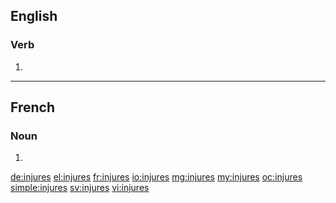 ==English==

===Verb===
{{head|en}}

# {{en-third-person singular of|injure}}

----

==French==

===Noun===
{{head|fr|plural}}

# {{plural of|injure|lang=fr|nocat=1}}

[[de:injures]]
[[el:injures]]
[[fr:injures]]
[[io:injures]]
[[mg:injures]]
[[my:injures]]
[[oc:injures]]
[[simple:injures]]
[[sv:injures]]
[[vi:injures]]
